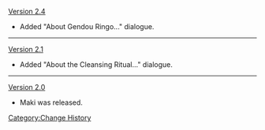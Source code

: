 [[Version 2.4]]
*Added "About Gendou Ringo..." dialogue.
----
[[Version 2.1]]
*Added "About the Cleansing Ritual..." dialogue.
----
[[Version 2.0]]
*Maki was released.
<noinclude>[[Category:Change History]]</noinclude>